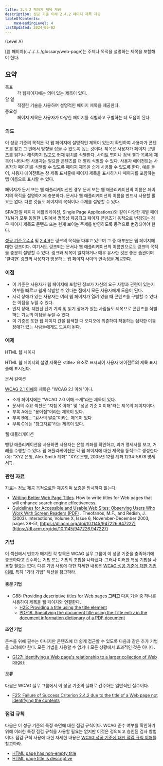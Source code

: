```yaml
---
title: 2.4.2 페이지 제목 제공
description: 성공 기준 이해 2.4.2 페이지 제목 제공
tableOfContents:
    maxHeadingLevel: 4
lastUpdated: 2024-05-02
---
```



(Level A)

<Card title="성공 기준(SC)">
[웹 페이지](../../../../glossary/web-page)는 주제나 목적을 설명하는 제목을 포함해야 한다.
</Card>


## 요약

<dl>
<dt>목표</dt>
<dd>각 웹페이지에는 의미 있는 제목이 있다.</dd>
<dt>할 일</dt>
<dd>적절한 기술을 사용하여 설명적인 페이지 제목을 제공한다.</dd>
<dt>중요성</dt>
<dd>페이지 제목은 사용자가 다양한 페이지를 식별하고 구별하는 데 도움이 된다.</dd>
</dl>

### 의도

이 성공 기준의 목적은 각 웹 페이지에 설명적인 제목이 있는지 확인하여 사용자가 콘텐츠를 찾고 그 안에서 방향을 잡을 수 있도록 돕는 것이다. 제목은 사용자가 페이지 콘텐츠를 읽거나 해석하지 않고도 현재 위치를 식별한다. 사이트 맵이나 검색 결과 목록에 제목이 나타나면 사용자는 필요한 콘텐츠를 더 빨리 식별할 수 있다. 사용자 에이전트는 사용자가 페이지를 식별할 수 있도록 페이지 제목을 쉽게 사용할 수 있도록 한다. 예를 들어, 사용자 에이전트는 창 제목 표시줄에 페이지 제목을 표시하거나 페이지를 포함하는 탭 이름으로 표시할 수 있다.

페이지가 문서 또는 웹 애플리케이션인 경우 문서 또는 웹 애플리케이션의 이름은 페이지의 목적을 설명하기에 충분하다. 문서나 웹 애플리케이션의 이름을 반드시 사용할 필요는 없다. 다른 것들도 페이지의 목적이나 주제를 설명할 수 있다.

SPA(단일 페이지 애플리케이션, Single Page Applications)와 같이 다양한 개별 페이지/뷰가 모두 동일한 URI에서 명목상 제공되고 페이지 콘텐츠가 동적으로 변경되는 경우 페이지 제목도 콘텐츠 또는 현재 보이는 주제를 반영하도록 동적으로 변경되어야 한다.

[성공 기준 2.4.4](link-purpose-in-context) 및 [2.4.9](link-purpose-link-only)는 링크의 목적을 다루고 있으며 그 중 대부분은 웹 페이지에 대한 링크이다. 여기서도 링크되는 문서나 웹 애플리케이션의 이름만으로도 링크의 목적을 충분히 설명할 수 있다. 링크와 제목이 일치하거나 매우 유사한 것은 좋은 습관이며 '클릭한' 링크와 사용자가 방문하는 웹 페이지 사이의 연속성을 제공한다.

### 이점

*   이 기준은 사용자가 웹 페이지에 포함된 정보가 자신의 요구 사항과 관련이 있는지 여부를 빠르고 쉽게 식별할 수 있다는 점에서 모든 사용자에게 도움이 된다.
*   시각 장애가 있는 사용자는 여러 웹 페이지가 열려 있을 때 콘텐츠를 구별할 수 있다는 이점을 누릴 수 있다.
*   인지 장애, 제한된 단기 기억 및 읽기 장애가 있는 사람들도 제목으로 콘텐츠를 식별하는 기능의 이점을 누릴 수 있다.
*   이 기준은 또한 웹 페이지 간을 탐색할 때 오디오에 의존하여 작동하는 심각한 이동 장애가 있는 사람들에게도 도움이 된다.

### 예제

HTML 웹 페이지

HTML 웹 페이지의 설명 제목은 &lt;title&gt; 요소로 표시되어 사용자 에이전트의 제목 표시줄에 표시된다.

문서 컬렉션

[WCAG 2.1 이해](./)의 제목은 "WCAG 2.1 이해"이다.

*   소개 페이지에는 "WCAG 2.0 이해 소개"라는 제목이 있다.
*   문서의 주요 섹션은 "지침 X 이해" 및 "성공 기준 X 이해"라는 제목의 페이지이다.
*   부록 A에는 "용어집"이라는 제목이 있다.
*   부록 B에는 "감사의 말씀"이라는 제목이 있다.
*   부록 C에는 "참고자료"라는 제목이 있다.

웹 애플리케이션

뱅킹 애플리케이션을 사용하면 사용자는 은행 계좌를 확인하고, 과거 명세서를 보고, 거래를 수행할 수 있다. 웹 애플리케이션은 각 웹 페이지에 대한 제목을 동적으로 생성한다(예: "XYZ 은행, Alex Smith 계좌" "XYZ 은행, 2005년 12월 계좌 1234-5678 명세서").

### 관련 자료

자료는 정보 제공 목적으로만 제공되며 보증을 암시하지 않는다.

*   [Writing Better Web Page Titles](https://socialpatterns.com/writing-better-titles/). How to write titles for Web pages that will enhance search engine effectiveness.
*   [Guidelines for Accessible and Usable Web Sites: Observing Users Who Work With Screen Readers (PDF)](https://redish.net/wp-content/uploads/Theorfanos_Redish_InteractionsPaperAuthorsVer.pdf) . Theofanos, M.F., and Redish, J. (2003). Interactions, Volume X, Issue 6, November-December 2003, pages 38-51, [https://dl.acm.org/doi/10.1145/947226.947227](https://dl.acm.org/doi/10.1145/947226.947227)

### 기법

이 섹션에서 번호가 매겨진 각 항목은 WCAG 실무 그룹이 이 성공 기준을 충족하기에 충분하다고 간주하는 기법 또는 기법의 조합을 나타낸다. 그러나 이러한 특정 기법을 사용할 필요는 없다. 다른 기법 사용에 대한 자세한 내용은 [WCAG 성공 기준에 대한 기법 이해](../understanding-techniques), 특히 "기타 기법" 섹션을 참고하라.

#### 충분 기법

*   [G88: Providing descriptive titles for Web pages](https://www.w3.org/WAI/WCAG22/Techniques/general/G88) **그리고** 다음 기술 중 하나를 사용하여 제목을 웹 페이지와 연결한다.
    *   [H25: Providing a title using the title element](https://www.w3.org/WAI/WCAG22/Techniques/html/H25)
    *   [PDF18: Specifying the document title using the Title entry in the document information dictionary of a PDF document](https://www.w3.org/WAI/WCAG22/Techniques/pdf/PDF18)

#### 조언 기법

준수를 위해 필수는 아니지만 콘텐츠에 더 쉽게 접근할 수 있도록 다음과 같은 추가 기법을 고려해야 한다. 모든 기법을 사용할 수 없거나 모든 상황에서 효과적인 것은 아니다.

*   [G127: Identifying a Web page's relationship to a larger collection of Web pages](https://www.w3.org/WAI/WCAG22/Techniques/general/G127)

#### 오류

다음은 WCAG 실무 그룹에서 이 성공 기준의 실패로 간주하는 일반적인 실수이다.

*   [F25: Failure of Success Criterion 2.4.2 due to the title of a Web page not identifying the contents](https://www.w3.org/WAI/WCAG22/Techniques/failures/F25)

### 점검 규칙

다음은 이 성공 기준의 특정 측면에 대한 점검 규칙이다. WCAG 준수 여부를 확인하기 위해 이러한 특정 점검 규칙을 사용할 필요는 없지만 이것은 정의되고 승인된 검사 방법이다. 점검 규칙 사용에 대한 자세한 내용은 [WCAG 성공 기준에 대한 점검 규칙 이해](understanding-act-rules.html)를 참고하라.

*   [HTML page has non-empty title](https://www.w3.org/WAI/standards-guidelines/act/rules/2779a5/)
*   [HTML page title is descriptive](https://www.w3.org/WAI/standards-guidelines/act/rules/c4a8a4/)

